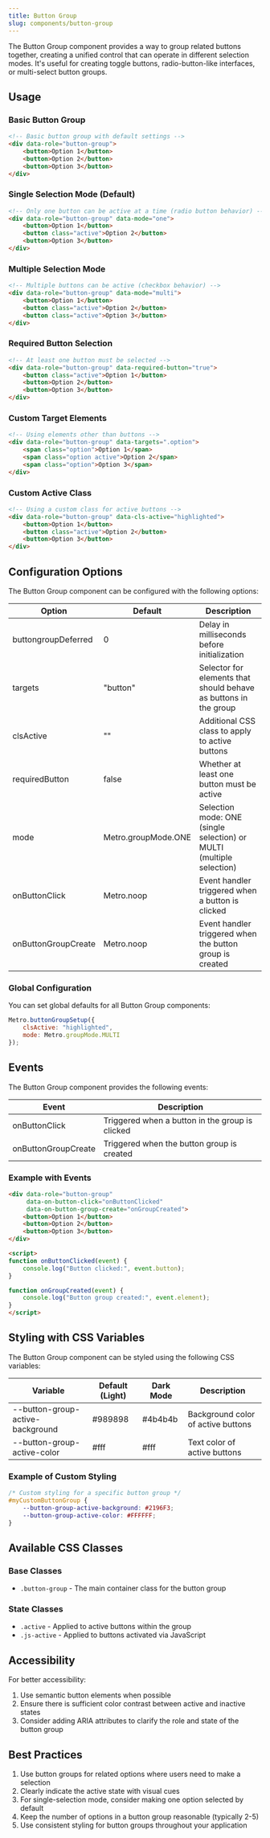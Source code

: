 ```yaml
---
title: Button Group
slug: components/button-group
---
```


The Button Group component provides a way to group related buttons together, creating a unified control that can operate in different selection modes. It's useful for creating toggle buttons, radio-button-like interfaces, or multi-select button groups.

## Usage

### Basic Button Group

```html
<!-- Basic button group with default settings -->
<div data-role="button-group">
    <button>Option 1</button>
    <button>Option 2</button>
    <button>Option 3</button>
</div>
```

### Single Selection Mode (Default)

```html
<!-- Only one button can be active at a time (radio button behavior) -->
<div data-role="button-group" data-mode="one">
    <button>Option 1</button>
    <button class="active">Option 2</button>
    <button>Option 3</button>
</div>
```

### Multiple Selection Mode

```html
<!-- Multiple buttons can be active (checkbox behavior) -->
<div data-role="button-group" data-mode="multi">
    <button>Option 1</button>
    <button class="active">Option 2</button>
    <button class="active">Option 3</button>
</div>
```

### Required Button Selection

```html
<!-- At least one button must be selected -->
<div data-role="button-group" data-required-button="true">
    <button class="active">Option 1</button>
    <button>Option 2</button>
    <button>Option 3</button>
</div>
```

### Custom Target Elements

```html
<!-- Using elements other than buttons -->
<div data-role="button-group" data-targets=".option">
    <span class="option">Option 1</span>
    <span class="option active">Option 2</span>
    <span class="option">Option 3</span>
</div>
```

### Custom Active Class

```html
<!-- Using a custom class for active buttons -->
<div data-role="button-group" data-cls-active="highlighted">
    <button>Option 1</button>
    <button class="active">Option 2</button>
    <button>Option 3</button>
</div>
```

## Configuration Options

The Button Group component can be configured with the following options:

| Option | Default | Description |
| ------ | ------- | ----------- |
| buttongroupDeferred | 0 | Delay in milliseconds before initialization |
| targets | "button" | Selector for elements that should behave as buttons in the group |
| clsActive | "" | Additional CSS class to apply to active buttons |
| requiredButton | false | Whether at least one button must be active |
| mode | Metro.groupMode.ONE | Selection mode: ONE (single selection) or MULTI (multiple selection) |
| onButtonClick | Metro.noop | Event handler triggered when a button is clicked |
| onButtonGroupCreate | Metro.noop | Event handler triggered when the button group is created |

### Global Configuration

You can set global defaults for all Button Group components:

```javascript
Metro.buttonGroupSetup({
    clsActive: "highlighted",
    mode: Metro.groupMode.MULTI
});
```

## Events

The Button Group component provides the following events:

| Event | Description |
| ----- | ----------- |
| onButtonClick | Triggered when a button in the group is clicked |
| onButtonGroupCreate | Triggered when the button group is created |

### Example with Events

```html
<div data-role="button-group" 
     data-on-button-click="onButtonClicked"
     data-on-button-group-create="onGroupCreated">
    <button>Option 1</button>
    <button>Option 2</button>
    <button>Option 3</button>
</div>

<script>
function onButtonClicked(event) {
    console.log("Button clicked:", event.button);
}

function onGroupCreated(event) {
    console.log("Button group created:", event.element);
}
</script>
```

## Styling with CSS Variables

The Button Group component can be styled using the following CSS variables:

| Variable | Default (Light) | Dark Mode | Description |
| -------- | --------------- | --------- | ----------- |
| --button-group-active-background | #989898 | #4b4b4b | Background color of active buttons |
| --button-group-active-color | #fff | #fff | Text color of active buttons |

### Example of Custom Styling

```css
/* Custom styling for a specific button group */
#myCustomButtonGroup {
    --button-group-active-background: #2196F3;
    --button-group-active-color: #FFFFFF;
}
```

## Available CSS Classes

### Base Classes
- `.button-group` - The main container class for the button group

### State Classes
- `.active` - Applied to active buttons within the group
- `.js-active` - Applied to buttons activated via JavaScript

## Accessibility

For better accessibility:
1. Use semantic button elements when possible
2. Ensure there is sufficient color contrast between active and inactive states
3. Consider adding ARIA attributes to clarify the role and state of the button group

## Best Practices

1. Use button groups for related options where users need to make a selection
2. Clearly indicate the active state with visual cues
3. For single-selection mode, consider making one option selected by default
4. Keep the number of options in a button group reasonable (typically 2-5)
5. Use consistent styling for button groups throughout your application